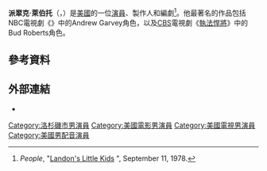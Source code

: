 {{noteTA
| G1 = TV
}}
{{藝人
|image =
|imagesize = 
|姓名 = 派翠克·萊伯托
|類型 =男演員
|外文名 = Patrick Labyorteaux
|外文 = en
|國籍 = {{美國}}
| birth_name =
| birth_date = {{Birth date and age|1965|7|22|mf=y}}
| birth_place = {{美國}}[[加利福尼亞州|加利福尼亞州]][[洛杉磯|洛杉磯]]
| death_date = 
| death_place =
| othername =
| occupation = 演員、製作人、編劇 
| yearsactive = 1974–現在
| website = 
|IMDb = 0479779
|兒女 = 1
| spouse = [[Tina_Albanese|Tina Albanese]] （1998–現在）
}}
'''派翠克·萊伯托'''（{{lang-en|'''Patrick Labyorteaux'''}}，{{bd|1965年|7月22日}}）是[[美國|美國]]的一位[[演員|演員]]、製作人和編劇<ref>''People'', "[http://www.people.com/people/archive/article/0,,20071697,00.html Landon's Little Kids] {{Wayback|url=http://www.people.com/people/archive/article/0,,20071697,00.html |date=20160426141204 }}", September 11, 1978.</ref>。他最著名的作品包括NBC電視劇《{{le|大草原上的小家|Little House on the Prairie (TV series)}}》中的Andrew Garvey角色，以及[[CBS|CBS]]電視劇《[[執法悍將|執法悍將]]》中的Bud Roberts角色。

==參考資料==
{{reflist}}

==外部連結==
*{{IMDb name|id=0479779}}

{{Authority control}}
{{演員小作品}}
{{DEFAULTSORT:Labyorteaux, Patrick}}
[[Category:洛杉磯市男演員|Category:洛杉磯市男演員]]
[[Category:美國電影男演員|Category:美國電影男演員]]
[[Category:美國電視男演員|Category:美國電視男演員]]
[[Category:美國男配音演員|Category:美國男配音演員]]